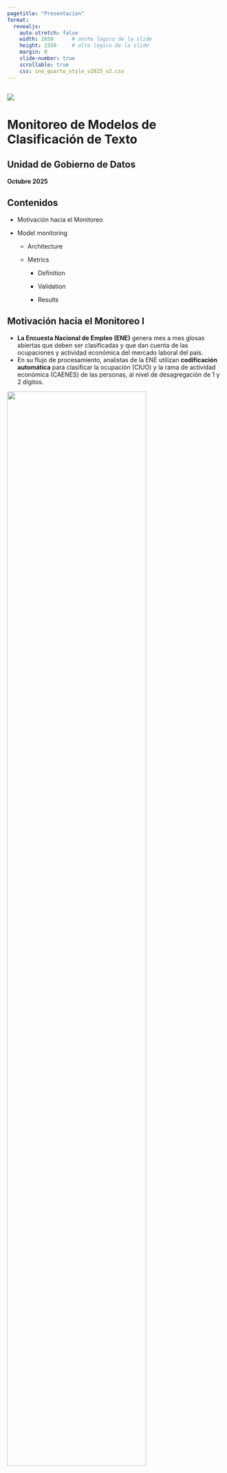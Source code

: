 ```yaml
---
pagetitle: "Presentacion"
format:
  revealjs:
    auto-stretch: false
    width: 2650      # ancho lógico de la slide
    height: 1550     # alto lógico de la slide
    margin: 0
    slide-number: true
    scrollable: true
    css: ine_quarto_style_v2025_v2.css
---
```


## { .portada  #portada}

<div class="logo-box">
  <img src="imagenes/logo_portada3.png">
</div>

<div class="title-area">
  <h1>Monitoreo de Modelos de Clasificación de Texto</h1>
  
  <h2>Unidad de Gobierno de Datos</h2>
  
  <p><strong>Octubre 2025</strong></p>
</div>


## [Contenidos]{.big-par}  

<!-- ::: {.incremental} -->

- Motivación hacia el Monitoreo

- Model monitoring

  - Architecture

  - Metrics

    - Definition

    - Validation

    - Results



## [Motivación hacia el Monitoreo I]{.big-par}

::: {.incremental .medium-par}
- **La Encuesta Nacional de Empleo (ENE)** genera mes a mes glosas abiertas que deben ser clasificadas y que dan cuenta de las ocupaciones y actividad económica del mercado laboral del país. 
- En su flujo de procesamiento, analistas de la ENE utilizan **codificación automática** para clasificar la ocupación (CIUO) y la rama de actividad económica (CAENES) de las personas, al nivel de desagregación de 1 y 2 dígitos.
:::

::: {.r-stack fragment-index=2 .center}

![](imagenes/monitoring/ciuo_grupos.png){.fragment .fade-in-then-out fig-align="center" width="80%"}

![](imagenes/monitoring/caenes_secciones.png){.fragment .fade-in-then-out fig-align="center" width="100%"}

:::



## [Motivación hacia el Monitoreo I]{.big-par}

::: {.incremental .medium-par}
- Cuatro **modelos de machine learning** han sido disponibilizados desde Ciencia de Datos para colaborar en esta tarea: 
  - **Modelo CIUO a 1 y 2 dígitos.**
  - **Modelo CAENES a 1 y 2 dígitos.**
- Además de la ENE, otras instituciones públicas también usan estos modelos (MDSF, ChileCompra, DT, FNE).
:::



## [Motivación hacia el Monitoreo II]{.big-par}

::: {.incremental .medium-par}
- **Los modelos de machine learning se degradan con el tiempo**, ya que deben lidiar con varios problemas: casos extremos, bucles de retroalimentación positiva y cambios en la distribución de los datos (*data drift*).
- *Data drift* puede ocurrir debido a errores de código en el procesamiento, variaciones en el esquema de datos de entrada, **cambios en las distribuciones de características (*features*)** o **cambios en las condiciones del mundo real con el tiempo**. 
:::

::: {.r-stack fragment-index=2 .center}

![](imagenes/monitoring/data_distribution_shifts.png){.fragment width="100%"}

:::



## [Motivación hacia el Monitoreo II]{.big-par}

::: {.incremental .medium-par}
- *Data drift*: **¿cómo se presenta en el tiempo?**
:::

::: {.r-stack fragment-index=2 .center}

![](imagenes/monitoring/data_drift_evolution_type.png){.fragment fig-align="center" width="90%"}

:::



## [Motivación hacia el Monitoreo II]{.big-par}

::: {.incremental .medium-par}
- Solución: **monitoreo periódico y re-entrenamiento de los modelos**.
  - En el caso de la ENE, mes a mes analistas nos envían las glosas de ocupación y actividad económica correspondientes a los datos de la coyuntura mensual.
  - Hacemos uso de estas glosas para implementar el monitoreo: 
    - **comparando el nuevo dataset mensual (producción) versus el usado para entrenar los modelos (referencia)**, evaluando la existencia de **data drift**. 
:::



## [Model monitoring | Architecture]{.big-par}

::: {.r-stack fragment-index=2 .center}

![](imagenes/monitoring/monitoring_pipeline_05.png){.fragment .fade-in-then-out fig-align="center" width="100%"}

![](imagenes/monitoring/monitoring_pipeline_06.png){.fragment .fade-in-then-out fig-align="center" width="100%"}

:::



## [Model monitoring | Metrics | Definition]{.big-par}

::: {.incremental .medium-par}
- **Comparamos los dataset de producción (coyuntura) y de referencia (entrenamiento) aplicando múltiples métricas de drift**:
  - Algunas implementadas por la librería open-source [Evidently](https://docs.evidentlyai.com/metrics/customize_data_drift).
    - a nivel de cada clase (predicción / ground truth) y dataset.
  - Otras implementadas a medida, como proxy para estimar la incerteza y novedad de los registros.
    - a nivel de cada registro.
:::



## [Model monitoring | Metrics | Definition]{.big-par}

::: {.medium-par}

| Report                      | Evaluación | Nivel |
|:-----------------------------------|:------------|:------------|
| Text Drift                  | drift sobre los descriptores **Text Length** y **Word Count** aplicados a las columnas **oficio, tareas y actividad** (sólo CAENES). <br> - **Text Length**: largo del texto en caracteres. <br>  - **Word Count**: número de palabras en el texto. | clase, dataset |
| Embedding Drift             | drift en los **embeddings obtenidos para el dataset de producción y referencia**, a partir de los mismos word embeddings pre-entrenados usados en el entrenamiento del modelo. |  clase, dataset |
| Prediction Drift            | drift en las **clases predichas por el modelo**. | dataset |
| Prediction Drift vs Truth   | drift en las **clases predichas por el modelo en el dataset de producción** vs **classes verdaderas en el dataset de referencia**. | dataset |
| Prediction Class Prob Drift | drift en las **probabilidades de las clases predichas por el modelo**. |  clase, dataset |
| Record Drift | drift basado en **incerteza y novedad de las glosas**. | registro |
: {tbl-colwidths="[25,55,20]"}

:::



## [Model monitoring | Metrics | Definition]{.big-par}

::: {.medium-par}

| Report                      | Métrica para evaluar drift | Rango | Threshold | 
|:-|:-|:-|:-|
| Text Drift                  | - **Wasserstein distance**: modelos a 1 dígito. <br> - **Kolmogorov–Smirnov (K-S) test**: modelos a 2 dígitos. |  [0, +inf] <br> [0, 1] | drift ≥ 0.1 <br> drift < 0.05
| Embedding Drift             | - **Binary classifier** para distinguir entre los embeddings calculados desde ambos datasets. <br> - Retorna valores de **ROC AUC como *drift_score***. | [0, 1] | drift > 0.55
| Prediction Drift            | - **Jensen-Shannon distance**. | [0, 1] | drift ≥ 0.1
| Prediction Drift vs Truth   | - **Jensen-Shannon distance**. | [0, 1] | drift ≥ 0.1 
| Prediction Class Prob Drift | - **Wasserstein distance**: modelos a 1 dígito. <br> - **Kolmogorov–Smirnov (K-S) test**: modelos a 2 dígitos. |   [0, +inf] <br> [0, 1] | drift ≥ 0.1 <br> drift < 0.05
| Record Drift | - uncertainty_score_norm <br> - novelty_score_norm | [0, 1] <br> [0, 1] | 
: {tbl-colwidths="[25,50,10,15]"}

:::



## [Model monitoring | Metrics | Definition]{.big-par}

::: {.incremental .medium-par}
- **Cómo calculamos una única métrica a partir de las múltiples métricas aplicadas?**
  - Usamos sumas ponderadas para combinar las métricas obtenidas a distintos niveles (registro, clase, dataset) y luego para obtener una métrica final de revisión (**revision_score**).
:::

. . .

::: {.medium-par}

| Metric | W | Metric | W | Metric
|:-|:-|:-|:-|:-|
| uncertainty_score_norm <br> novelty_score_norm | 0.5 <br> 0.5 | <br> **record_drift_score** | <br> 0.5 
| delta_drift_score_length_oficio_class_norm <br> delta_drift_score_length_tareas_class_norm <br> delta_drift_score_wordcount_oficio_class_norm <br> delta_drift_score_wordcount_tareas_class_norm <br> delta_drift_score_small_embeddings_class_norm <br> delta_drift_score_big_embeddings_class_norm <br> delta_drift_score_prediction_class_probs_class_norm <br> delta_drift_score_length_oficio_global_norm <br> delta_drift_score_length_tareas_global_norm <br> delta_drift_score_wordcount_oficio_global_norm <br> delta_drift_score_wordcount_tareas_global_norm <br> delta_drift_score_small_embeddings_global_norm <br> delta_drift_score_big_embeddings_global_norm <br> delta_drift_score_prediction_global_norm <br> delta_drift_score_prediction_vs_truth_global_norm <br> delta_drift_score_prediction_class_probs_global_norm | 0.08 <br> 0.08 <br> 0.08 <br> 0.08 <br> 0.08 <br> 0.08 <br> 0.08 <br> 0.04 <br> 0.04 <br> 0.04 <br> 0.04 <br> 0.04 <br> 0.04 <br> 0.04 <br> 0.04 <br> 0.04 | <br><br><br><br><br><br><br><br><br><br><br><br><br><br><br> **class_drift_score** | <br><br><br><br><br><br><br><br><br><br><br><br><br><br><br> 0.5 | <br><br><br><br><br><br><br><br><br><br><br><br><br><br><br> **revision_score**
: {tbl-colwidths="[52,8,16,8,16]"}

:::

<br>



## [Model monitoring | Metrics | Validation]{.big-par}

::: {.incremental .medium-par}
- **¿Cómo validamos la métrica calculada (revision_score)?**
  - Seleccionamos un subconjunto de registros para cada periodo de interés (ej: coyunturas) para ser codificado por analistas expertos a uno y dos dígitos.
    - 100 registros para cada tipo de modelo: CIUO y CAENES.
    - Cada selección contiene 50 registros observados en los valores menores y mayores del **revision_score** en el periodo, ordenados aleatoriamente.
    - Distribución de clases (predichas) es la misma que en el dataset de producción del periodo.
  - Dos analistas clasifican el mismo subconjunto de registros seleccionados.
    - Permite contar con dos clasificaciones independientes y contrastarlas.
  - Los analistas además responden un par de preguntas que nos permitirán evaluar la **complejidad** y **novedad** de los registros, a partir de su conocimiento experto.
    - **Q1. En relación a lo complejo que usualmente le es codificar un registro, ¿qué tan difícil fue clasificar este registro a dos dígitos?**
      - 1: Fue fácil.
      - 2: Fue medianamente difícil.
      - 3: Fue difícil.
    - **Q2. ¿Considerando su experiencia codificando, qué tan parecido considera este registro a alguno que haya visto en el pasado?**
      - 1: Es parecido. He visto bastantes glosas similares en el pasado.
      - 2: Algo parecido. He visto algunas glosas similares en el pasado.
      - 3: Es distinto. He visto muy pocas o ninguna glosa similar en el pasado.
:::



## [Model monitoring | Metrics | Validation]{.big-par}

::: {.incremental .medium-par}
- **¿Cómo validamos la métrica calculada (revision_score)?**
  - Analizaremos cómo se correlacionan nuestra métrica a 1 dígito con:
    - La estimación de complejidad (Q1) y novedad (Q2) por parte de analistas.
    - La clasificación realizada por los analistas.
    - Análisis para una coyuntura hasta ahora: 2024-01.
:::



## [Model monitoring | Metrics | Results: Questions to analysts]{.big-par}

::: {.medium-par}
**Q1: ... ¿qué tan difícil fue clasificar este registro?
** <br><br>
**Q2: ... ¿qué tan parecido considera este registro a alguno que haya visto en el pasado?
**
:::

<br>

![](imagenes/results/results_qs_answers_vs_revision_score_01.png){fig-align="center" width="70%"}



## [Model monitoring | Metrics | Results: Questions to analysts]{.big-par}

question = Q1, model = ciuo

![](imagenes/results/results_qs_answers_vs_revision_score_02.png){fig-align="center" width="90%"}



## [Model monitoring | Metrics | Results: Questions to analysts]{.big-par}

question = Q1, model = caenes

![](imagenes/results/results_qs_answers_vs_revision_score_04.png){fig-align="center" width="90%"}



## [Model monitoring | Metrics | Results: Questions to analysts]{.big-par}

question = Q2, model = ciuo

![](imagenes/results/results_qs_answers_vs_revision_score_03.png){fig-align="center" width="90%"}



## [Model monitoring | Metrics | Results: Questions to analysts]{.big-par}

question = Q2, model = caenes

![](imagenes/results/results_qs_answers_vs_revision_score_05.png){fig-align="center" width="90%"}



## [Model monitoring | Metrics | Results: Questions to analysts]{.big-par}

::: {.incremental .medium-par}
- **Correlación entre nuestra métrica y estimación de complejidad (Q1) y novedad de los analistas (Q2).**
  - Q1: Tanto para modelo CIUO como CAENES, vemos en la región de **revision_score**:
    - **menor**, registros en su gran mayoría fáciles de clasificar (86-98%) y muy pocos díficiles de clasificar (0-8%) para analistas.
    - **mayor**, aumento en la proporción de registros díficiles de clasificar (12-34%) y disminución en registros fáciles de clasificar (40-76%) para analistas.
  - Q2: Tanto para el modelo CIUO como CAENES, vemos en la región de **revision_score**:
    - **menor**, registros que tienden a ser más *parecidos* (70-98%) comparado con los *algo parecidos* (2-30%) o *distintos* (0-8%) para analistas.
    - **mayor**, aumento tanto de registros *distintos* (10-34%) como *algo parecidos* (16-62%) y disminución de registros *parecidos* (14-74%) para analistas.
  - **Menor evidencia de drift en registros se correlaciona con menor complejidad y novedad para analistas. ✅**
  - **Mayor evidencia de drift en registros se correlaciona parcialmente con mayor complejidad y novedad para analistas. ✅** 
:::

<br>

::: {.medium-par}
| Q | model | revision_score | codificador_1 (R1, R2, R3) | codificador_2 (R1, R2, R3) |
|:--|:--|:--|:--|:--|
| Q1 | ciuo | menor | (46,  4, 0) &nbsp; = **(92, 8, 0) %** | (49, 1, 0) &nbsp; &nbsp; = **(98, 2, 0) %**  | 
| Q1 | ciuo | mayor | (26, 18, 6) = **(52, 36, 12) %**  | (27, 14, 9) &nbsp; = **(54, 28, 18) %**  | 
| Q1 | caenes | menor | (49, 1, 0) &nbsp; = **(98, 2, 0) %**  | (43, 3, 4) &nbsp; &nbsp; = **(86, 6, 8) %**  | 
| Q1 | caenes | mayor | (38, 5, 7) &nbsp; = **(76, 10, 14) %**  | (20, 8, 17) &nbsp; = **(40, 16, 34) %**  | 
| Q2 | ciuo | menor | (35, 15, 0) = **(70, 30, 0) %** | (49, 1, 0) &nbsp; &nbsp; = **(98, 2, 0) %**  | 
| Q2 | ciuo | mayor | (7, 31, 12) = **(14, 62, 24) %**  | (22, 20, 8) &nbsp; = **(44, 40, 16) %** | 
| Q2 | caenes | menor | (49, 1, 0) &nbsp; = **(98, 2, 0) %**  | (44, 2, 4) &nbsp; &nbsp; = **(88, 4, 8) %**  | 
| Q2 | caenes | mayor | (37, 8, 5) &nbsp; = **(74, 16, 10) %**  | (20, 8, 17) &nbsp; = **(40, 16, 34) %**  | 
: {tbl-colwidths="[10,10,15,25,25]"}
:::

<br>

![](imagenes/results/results_qs_answers_vs_revision_score_01.png){fig-align="center" width="50%"}



## [Model monitoring | Metrics | Results: Analysts vs Model]{.big-par}

model = ciuo, revision_score = menor, codificador 1. Acc = 0.98

![](imagenes/results/confusion_matrix_model_ciuo_202401_revision_score_smallest_codificador_1.png){fig-align="center" width="55%"}



## [Model monitoring | Metrics | Results: Analysts vs Model]{.big-par}

model = ciuo, revision_score = menor, codificador 2. Acc = 1.0

![](imagenes/results/confusion_matrix_model_ciuo_202401_revision_score_smallest_codificador_2.png){fig-align="center" width="55%"}



## [Model monitoring | Metrics | Results: Analysts vs Model]{.big-par}

model = ciuo, revision_score = menor, codificador 1 vs 2. Acc = 0.98

![](imagenes/results/confusion_matrix_model_ciuo_202401_revision_score_smallest_codificador_1_vs_2.png){fig-align="center" width="55%"}



## [Model monitoring | Metrics | Results: Analysts vs Model]{.big-par}

model = ciuo, revision_score = mayor, codificador 1. Acc = 0.30

![](imagenes/results/confusion_matrix_model_ciuo_202401_revision_score_largest_codificador_1.png){fig-align="center" width="55%"}



## [Model monitoring | Metrics | Results: Analysts vs Model]{.big-par}

model = ciuo, revision_score = mayor, codificador 2. Acc = 0.28

![](imagenes/results/confusion_matrix_model_ciuo_202401_revision_score_largest_codificador_2.png){fig-align="center" width="55%"}



## [Model monitoring | Metrics | Results: Analysts vs Model]{.big-par}

model = ciuo, revision_score = mayor, codificador 1 vs 2. Acc = 0.74

![](imagenes/results/confusion_matrix_model_ciuo_202401_revision_score_largest_codificador_1_vs_2.png){fig-align="center" width="55%"}



## [Model monitoring | Metrics | Results: Analysts vs Model]{.big-par}

model = caenes, revision_score = menor, codificador 1. Acc = 0.92

![](imagenes/results/confusion_matrix_model_caenes_202401_revision_score_smallest_codificador_1.png){fig-align="center" width="55%"}



## [Model monitoring | Metrics | Results: Analysts vs Model]{.big-par}

model = caenes, revision_score = menor, codificador 2. Acc = 0.94

![](imagenes/results/confusion_matrix_model_caenes_202401_revision_score_smallest_codificador_2.png){fig-align="center" width="55%"}



## [Model monitoring | Metrics | Results: Analysts vs Model]{.big-par}

model = caenes, revision_score = menor, codificador 1 vs 2. Acc = 0.94

![](imagenes/results/confusion_matrix_model_caenes_202401_revision_score_smallest_codificador_1_vs_2.png){fig-align="center" width="55%"}



## [Model monitoring | Metrics | Results: Analysts vs Model]{.big-par}

model = caenes, revision_score = mayor, codificador 1. Acc = 0.12

![](imagenes/results/confusion_matrix_model_caenes_202401_revision_score_largest_codificador_1.png){fig-align="center" width="55%"}



## [Model monitoring | Metrics | Results: Analysts vs Model]{.big-par}

model = caenes, revision_score = mayor, codificador 2. Acc = 0.12

![](imagenes/results/confusion_matrix_model_caenes_202401_revision_score_largest_codificador_2.png){fig-align="center" width="55%"}



## [Model monitoring | Metrics | Results: Analysts vs Model]{.big-par}

model = caenes, revision_score = mayor, codificador 1 vs 2. Acc = 0.70

![](imagenes/results/confusion_matrix_model_caenes_202401_revision_score_largest_codificador_1_vs_2.png){fig-align="center" width="55%"}



## [Model monitoring | Metrics | Results: Analysts vs Model]{.big-par}

::: {.incremental .medium-par}
- **Correlación entre nuestras métrica y clasificación realizada por los analistas.**
  - Se observa un *accuracy* alto en la región de menor **revision_score** tanto para el modelo CIUO (0.98 - 1.0) como CAENES (0.92 - 0.94), con una alta concordancia entre clasificadores en ambos casos (0.98 y 0.94, respectivamente).
  - El *accuracy* decae drásticamente en la región de mayor **revision_score** tanto para el modelo CIUO (0.28 - 0.30) como CAENES (0.12), con una concordancia entre clasificadores que decae en menor medida (0.74 y 0.70, respectivamente). 
  - **Evidencia de drift se relaciona inversamente con la performance de los modelos e incluso con la concordancia entre analistas. ✅** 
:::

::: {.medium-par}
| model | revision_score | test | accuracy |
|:--|:--|:--|:--|
| ciuo | menor | codificador 1 vs model | 0.98 | 
| ciuo | menor | codificador 2 vs model | 1.0 | 
| ciuo | menor | codificador 1 vs 2 | 0.98 |
| ciuo | mayor | codificador 1 vs model | 0.30 | 
| ciuo | mayor | codificador 2 vs model | 0.28 |
| ciuo | mayor | codificador 1 vs 2 | 0.74 |
| caenes | menor | codificador 1 vs model | 0.92 | 
| caenes | menor | codificador 2 vs model | 0.94 |
| caenes | menor | codificador 1 vs 2 | 0.94 |
| caenes | mayor | codificador 1 vs model | 0.12 |
| caenes | mayor | codificador 2 vs model | 0.12 |
| caenes | mayor | codificador 1 vs 2 | 0.70 |
: {tbl-colwidths="[25,25,35,15]"}
:::

<br>



## [Conclusion]{.big-par}

::: {.incremental .medium-par}
- Al menos para la coyuntura 2024-01, validamos satisfactoriamente nuestra métrica de drift:
  - **Menor evidencia de drift en registros se correlaciona con menor complejidad y novedad para analistas. ✅**
  - **Mayor evidencia de drift en registros se correlaciona parcialmente con mayor complejidad y novedad para analistas. ✅** 
  - **Evidencia de drift se relaciona inversamente con la performance de los modelos e incluso con la concordancia entre analistas. ✅**
<br><br>
- Trabajo hasta diciembre 2025:
  - **Comprobar validación para siguientes dos coyunturas (2024-02 y 2024-03).** 
<br><br>
- Trabajo desde enero 2026:
  - **Evaluaremos cómo evoluciona en el tiempo la performance de los modelos en base a la clasificación realizada por analistas.**
    - **A partir de dicha evaluación, podremos definir la frecuencia y la forma en que sería conveniente re-entrenar los modelos.**
:::



## { .portada #cierre}

<div class="logo-box">
  <img src="imagenes/logo_portada3.png" class="portada-logo" alt="Logo">
</div>

<div class="title-area">
  <h1>Monitoreo de Modelos de Clasificación de Texto</h1>
  
  <h2>Unidad de Gobierno de Datos</h2>
  
  <p><strong>Octubre 2025</strong></p>
</div>



## [Apéndice | Motivación hacia el Monitoreo II]{.big-par}

::: {.incremental .medium-par}
- **Los modelos de machine learning se degradan con el tiempo**, ya que deben lidiar con varios problemas: casos extremos, bucles de retroalimentación positiva y cambios en la distribución de los datos (*data drift*).
  - **Casos extremos** (*edge cases*): Son muestras válidas pero atípicas que exponen las debilidades de un modelo en producción, llevándolo a hacer predicciones absurdas o catastróficas.
    <!-- - Son inevitables, pero podemos mitigar su impacto identificando valores atípicos (outliers), diseñando estrategias de contingencia (fallback) y realizando reentrenamientos frecuentes que incluyan estos casos. -->
  - **Bucles de retroalimentación positiva** (*positive feedback loops*): Ocurren cuando las predicciones del modelo influyen en los datos futuros de manera que refuerzan su comportamiento, lo que puede generar resultados sesgados.
  - **Cambios en la distribución** (*data drift*) ocurren cuando los datos en producción difieren de los datos de entrenamiento utilizados para construir el modelo.
- Solución: **monitoreo periódico y re-entrenamiento de los modelos**.
  - En el caso de la ENE, mes a mes analistas nos envían las glosas de ocupación y actividad económica correspondientes a los datos de la coyuntura mensual.
  - Hacemos uso de estas glosas para implementar el monitoreo: 
    - **comparando el nuevo dataset mensual (producción) versus el usado para entrenar los modelos (referencia)**, evaluando la existencia de **data drift**. 
:::



## [Apéndice | Data drift | Principales tipos]{.big-par}

::: {fragment-index=0 .center}

![](imagenes/monitoring/data_distribution_shifts_types.png){.fragment fig-align="center" width="60%"}

:::

::: {.incremental .medium-par}
- **Deriva de covariables** (*Covariate drift*): Ocurre cuando la distribución de las variables de entrada cambia, pero la relación entre estas características y la variable objetivo se mantiene igual.
  - Cambia la forma en que se describen ocupaciones/actividades (lenguaje en las glosas), pero el significado final (etiqueta) se mantiene.
  - Ej: aparecen nuevas palabras como programar, diseñar, gestionar en línea, pero esas descripciones siguen correspondiendo a la misma categoría de ocupación (ej: "Ingeniero de software").
:::



## [Apéndice | Data drift | Principales tipos]{.big-par}

::: {fragment-index=0 .center}

![](imagenes/monitoring/data_distribution_shifts_types.png){.fragment fig-align="center" width="60%"}

:::

::: {.incremental .medium-par}
- **Deriva de etiquetas** (*Label drift*): Sucede cuando la distribución de la variable objetivo cambia, mientras que la relación entre las características de entrada y la variable objetivo permanece constante.
  - Cambian las frecuencias relativas de clases (qué ocupaciones/actividades son más comunes), aunque la correspondencia entrada → salida se mantiene.
  - Ej: aunque las descripciones de los registros se mantengan estables, cada vez aparecen más casos etiquetados como ocupaciones de "Tecnología" y menos de "Administración".
:::



## [Apéndice | Data drift | Principales tipos]{.big-par}

::: {fragment-index=0 .center}

![](imagenes/monitoring/data_distribution_shifts_types.png){.fragment fig-align="center" width="60%"}

:::

::: {.incremental .medium-par}
- **Deriva de concepto** (*Concept drift*): Se produce cuando la relación entre las características de entrada y la variable objetivo varía debido a que los supuestos del modelo ya no son válidos.
  - cambia la relación entrada → salida, porque los términos empiezan a usarse para otros conceptos.
  - Ej: si se decide que una palabra que estaba asociada a la clase X comienza a asociarse a la clase Y.
:::



## [Apéndice | Esquema General]{.big-par}

::: {.r-stack fragment-index=2 .center}

![](imagenes/monitoring/monitoring_pipeline_01.png){.fragment .fade-in-then-out fig-align="center" width="100%"}

![](imagenes/monitoring/monitoring_pipeline_02.png){.fragment .fade-in-then-out fig-align="center" width="100%"}

![](imagenes/monitoring/monitoring_pipeline_03.png){.fragment .fade-in-then-out fig-align="center" width="100%"}

:::



## [Apéndice | Model training]{.big-par}

::: {.incremental .medium-par}
- Los modelos disponibilizados fueron entrenados en Pytorch utilizando una arquitectura **RNN: multi-layer gated recurrent unit (GRU)**. 
- Para mejorar el aprendizaje del modelo, se agregó una capa preliminar que incluye [word embeddings](https://github.com/dccuchile/spanish-word-embeddings/) pre-entrenados.
  - Los embeddings son representaciones de palabras como vectores numéricos, que permiten modelar la relación semántica entre palabras.
  - Los embeddings capturan la relación entre palabras en las glosas de entrenamiento, lo que aumenta la capacidad de aprendizaje del modelo.
<!-- - Modelo disponibilizado a través de una API creada en FastAPI. -->
- Métricas obtenidas:
:::

::: {.r-stack fragment-index=2 .center}

![](imagenes/monitoring/trained_models_metrics.png){.fragment .fade-in-then-out fig-align="center" width="100%"}

:::



## [Apéndice | Model prediction]{.big-par}

::: {.r-stack fragment-index=2 .center}

![](imagenes/monitoring/monitoring_pipeline_04.png){.fragment .fade-in-then-out fig-align="center" width="100%"}

:::



## [Apéndice | Model prediction]{.big-par}

::: {.r-stack fragment-index=2 .center}

![](imagenes/monitoring/monitoring_pipeline_model_prediction.png){.fragment fig-align="center" width="90%"}

:::

::: {.r-stack fragment-index=2 .center}

![](imagenes/monitoring/api_clasificador_01.png){.fragment fig-align="center" width="100%"}

:::

::: {.r-stack fragment-index=2 .center}

![](imagenes/monitoring/api_clasificador_02.png){.fragment fig-align="center" width="100%"}

:::



## [Apéndice | Model monitoring | Data capture]{.big-par}

::: {.r-stack fragment-index=2 .center}

![](imagenes/monitoring/monitoring_pipeline_stages_01.png){.fragment fig-align="center" width="50%"}

:::

::: {.r-stack fragment-index=2 .center}

![](imagenes/monitoring/db_data_capture_reference_01.png){.fragment .fade-in-then-out fig-align="center" width="100%"}

![](imagenes/monitoring/db_data_capture_reference_02.png){.fragment .fade-in-then-out fig-align="center" width="100%"}

:::



## [Apéndice | Model monitoring | Data capture]{.big-par}

::: {.r-stack fragment-index=2 .center}

![](imagenes/monitoring/monitoring_pipeline_stages_02.png){.fragment fig-align="center" width="50%"}

:::

::: {.r-stack fragment-index=2 .center}

![](imagenes/monitoring/db_data_capture_production_01.png){.fragment .fade-in-then-out fig-align="center" width="100%"}

![](imagenes/monitoring/db_data_capture_production_02.png){.fragment .fade-in-then-out fig-align="center" width="100%"}

:::



## [Apéndice | Model monitoring | Dashboard]{.big-par}

::: {.r-stack fragment-index=2 .center}

![](imagenes/monitoring/monitoring_pipeline_stages_04.png){.fragment fig-align="center" width="50%"}

:::

::: {.r-stack fragment-index=2 .center}

![](imagenes/monitoring/dashboard_monitoreo_02.png){.fragment fig-align="center" width="100%"}

:::

. . .

::: {.center}
[Veamos el dashboard](http://10.90.10.60:8050/)
:::



## [Model monitoring | Metrics | Definition]{.big-par}

::: {.incremental .medium-par}
- **Cómo calculamos una única métrica a partir de las múltiples métricas aplicadas?**
  - Usamos sumas ponderadas para combinar las métricas obtenidas a distintos niveles (registro, clase, dataset) y luego para obtener una métrica final de revisión.
- **Record drift score:**
  - Suma ponderada de métricas a nivel de registro: <br> uncertainty_score_norm, novelty_score_norm.
- **Class drift score:**
  - Suma ponderada de métricas a nivel de clase y dataset normalizadas (entre 0 y 1): <br> drift en descriptores de texto, embeddings, clases predichas, clases predichas vs verdaderas, probabilidades de las clases predichas.
- **Revision score:**
  - Suma ponderada de **record_drift_score** y **class_drift_score**.
  - Nos permite seleccionar qué registros del periodo analizado (coyuntura) es importante revisar.
:::



## [Apéndice | Model monitoring | Metrics]{.big-par}

::: {.incremental .medium-par}
- **1) Wasserstein distance**: 
- La usamos en **Text Drift** y **Prediction Class Prob Drift**, para modelos a 1 dígitos.
- Mide la distancia entre dos distribuciones de probabilidad, calculando la cantidad mínima de *trabajo* requerido para transformar una distribución en otra.
    - *Trabajo* se refiere al costo de mover una unidad de masa de probabilidad.
  - *drift_score* en rango [0, +inf]:
    - 0 indica que las dos distribuciones son idénticas.
    - *> threshold* es indicativo de drift. Por defecto *threshold = 0.1*
:::



## [Apéndice | Model monitoring | Metrics]{.big-par}

::: {.incremental .medium-par}
- **1) Wasserstein distance**: estimación.
:::

::: {.r-stack fragment-index=2 layout-ncol=2}

![](imagenes/monitoring/wasserstein_distance_estimation_01.png){.fragment fig-align="center" width="60%"}

![](imagenes/monitoring/wasserstein_distance_estimation_02.png){.fragment fig-align="center" width="70%"}

:::



## [Apéndice | Model monitoring | Metrics]{.big-par}

::: {.incremental .medium-par}
- **2) Kolmogorov–Smirnov (K-S) test**: 
- La usamos en **Text Drift** y **Prediction Class Prob Drift**, para modelos a 2 dígitos.
- Es una prueba estadística no paramétrica: no asume una distribución específica de los datos (ejemplo: normal u otra).
  - Construye distribuciones de probabilidad acumulada (CDFs).
  - Evalúa la máxima diferencia absoluta entre ambas CDFs y ese valor se usa como estadístico de prueba.
  - La hipótesis nula es que las dos muestras vienen de la misma distribución y la prueba se aplica para rechazar o aceptar esta hipótesis.
  - Retorna *p_value* en rango [0, 1]. 
    - Si *p_value < 0.05*, usualmente podemos declarar que hay evidencia para rechazar la hipótesis nula y considerar que las dos muestras son diferentes, es decir, que existe drift.
:::



## [Apéndice | Model monitoring | Metrics]{.big-par}

::: {.incremental .medium-par}
- **2) Kolmogorov–Smirnov (K-S) test**: estimación.
:::

::: {.r-stack fragment-index=2 layout-ncol=2}

![](imagenes/monitoring/kolmogorov_smirnov_test_estimation_01.png){.fragment fig-align="center" width="50%"}

![](imagenes/monitoring/kolmogorov_smirnov_test_estimation_02.png){.fragment fig-align="center" width="60%"}

:::



## [Apéndice | Model monitoring | Metrics]{.big-par}

::: {.incremental .medium-par}
- **3) Jensen-Shannon distance**:
- La usamos en **Prediction Drift** y **Prediction Drift vs Truth**, para modelos a 1 y 2 dígitos.
- Basada en el método **Kullback-Leibler Divergence**, mide la distancia entre dos distribuciones de probabilidad calculando la raíz cuadrada de la **Jensen-Shannon divergence**.
    - *drift_score* en rango [0, 1]:
      - 0 indica que las dos distribuciones son idénticas.
      - *> threshold* es indicativo de data drift. Por defecto *threshold = 0.1*
:::



## [Apéndice | Model monitoring | Metrics]{.big-par}

::: {.incremental .medium-par}
- **3) Jensen-Shannon distance**: estimación.
:::

::: {.r-stack fragment-index=2 layout-ncol=2}

![](imagenes/monitoring/jensen_shannon_distance_estimation_01.png){.fragment fig-align="center" width="70%"}

![](imagenes/monitoring/jensen_shannon_distance_estimation_02.png){.fragment fig-align="center" width="80%"}

:::



## [Apéndice | Model monitoring | Metrics]{.big-par}

::: {.incremental .medium-par}
- **4) Binary Classifier** 
- Lo usamos en **Embedding Drift** (modelos a 1 y 2 dígitos).
- Este clasificador retorna valores de **ROC AUC como *drift_score***.
  - *drift_score* en rango [0, 1].
  - *> threshold* es indicativo de data drift. Por defecto *threshold = 0.55*
:::

::: {.r-stack fragment-index=2 .center}

![](imagenes/monitoring/drift_embeddings_pres_01.png){.fragment .fade-in-then-out fig-align="center" width="90%"}

![](imagenes/monitoring/drift_embeddings_pres_02.png){.fragment fig-align="center" width="90%"}

:::



## [Apéndice | Model monitoring | Metrics]{.big-par}

::: {.incremental .medium-par}
- **4) Binary Classifier**: estimación.
:::

::: {.r-stack fragment-index=2 .center}

![](imagenes/monitoring/roc_curve_estimation_pres.png){.fragment .fade-in-then-out fig-align="center" width="80%"}

:::



## [Apéndice | Model monitoring | Metrics]{.big-par}

::: {.incremental .medium-par}
- **5) Record Drift:** 
  - **Uncertainty score:** Es una medida de la baja confianza de los registros del dataset de producción, estimada en base a las probabilidades de predicción del modelo.
  $$
  \small uncertainty\_score = 1 - prediction\_probability
  $$
:::
  
## [Apéndice | Model monitoring | Metrics]{.big-par}

::: {.incremental .medium-par}

  - **Novelty score:** Es una medida de la diferencia semántica entre registros del dataset de producción y referencia. <br> Combina similitud coseno y la mínima distancia euclidiana normalizada calculadas para cada embedding del dataset de producción respecto a todos los embeddings del dataset de referencia.
  <!--   $$ -->
  <!-- \small novelty\_score = \frac{(1 - max\_cosine\_similarity + min\_euclidean\_distance\_norm)}{2} -->
  <!-- $$ -->
  - Primer paso: calcular la similitud coseno:
  $$
  cos\_sim(A, B) = (A · B) / (||A|| × ||B||)
  $$
  En nuestro caso:
    - current_vectors = matriz de M × D (M ejemplos actuales, D dimensiones)
    - reference_vectors = matriz de N × D (N ejemplos de referencia, D dimensiones)
    - cosine_similarity = matriz de M × N donde cada elemento (i,j) es:
  $$
  similarities[i,j] = cos\_sim(current\_vector[i], reference\_vector[j])
  $$
  - Luego, para cada ejemplo actual i, encuentra la similitud más alta con cualquier ejemplo de referencia.
  $$
  max\_sim[i] = max(similarities[i,j]) for j ∈ [1, N]
  $$
  - Segundo paso: calcular la distancia euclidiana entre los datos actuales y los de referencia:
  $$
  euclidean\_dist(A, B) = √[(a₁-b₁)² + (a₂-b₂)² + ... + (aₙ-bₙ)²]
  $$
  - Luego, calcular la distancia mínima del ejemplo actual i a cualquier ejemplo de referencia
  $$
  min\_dist[i] = min(euclidean\_dist(current[i], reference[j])) for j ∈ [1, N]
  $$

  ![](imagenes/monitoring/dist_euclidiana.png){.fragment fig-align="center" width="30%"}

  - Se normalizan las distancias:
  $$
  distance\_score[i] = min\_distances[i] / max(min\_distances)
  $$
  - Finalmente definimos el novelty score como el promedio de ambas señales:
  $$
  novelty\_score[i] = ((1 - max\_sim[i]) + distance\_score[i]) / 2
  $$
    - (1 - max_sim[i]): Qué tan DISimilar es (0 = muy similar, 1 = muy diferente)
    - distance_score[i]: Qué tan lejos está (0 = muy cerca, 1 = muy lejos)
    - En resumen, la similitud coseno detecta cambios semánticos y la distancia euclidiana cambios de intensidad.
    - Los ejemplos con scores altos son candidatos para revisión manual por ser potencialmente nuevos.
    
  <!-- - **Diversity score:** Representa la diversidad de los registros en el dataset de producción. Se calcula en base a K-Means clustering, midiendo la distancia de cada registro a su centro de cluster más cercano: 
    1. Aplicar K-Means clustering a los embeddings de los registros de producción.
    2. Para cada registro, calcular distancia euclidiana a su centroide. -->
:::
  

## [Apéndice | Model monitoring | Metrics]{.big-par}

::: {.incremental .medium-par}

  - **Record drift score:**
    - Se normalizan el novelty score usando la fórmula: <br> 
    $$
    \small
    novelty\_score\_norm[i] = \frac{novelty\_score[i] - min(novelty\_score)}{max(novelty\_score) - min(novelty\_score)}
    $$
    - Luego usamos las métricas normalizadas para calcular:
    $$
    \small record\_drift_\_score = w_1 \times uncertainty\_score\_norm \\ 
    \small \hspace{4.cm} + w_2 \times novelty\_score\_norm
    $$
    - donde usamos por defecto los pesos: 
    $$ \small w_1=0.5, w_2=0.5 $$

:::
